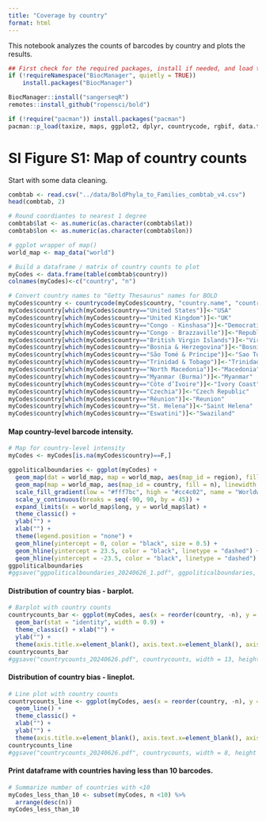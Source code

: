 ```yaml
---
title: "Coverage by country"
format: html
---
```


This notebook analyzes the counts of barcodes by country and plots the results.

```r
## First check for the required packages, install if needed, and load the libraries.
if (!requireNamespace("BiocManager", quietly = TRUE))
    install.packages("BiocManager")

BiocManager::install("sangerseqR")
remotes::install_github("ropensci/bold")

if (!require("pacman")) install.packages("pacman")
pacman::p_load(taxize, maps, ggplot2, dplyr, countrycode, rgbif, data.table, raster, maps, mapproj, sf)
```

# SI Figure S1: Map of country counts
Start with some data cleaning.
```r
combtab <- read.csv("../data/BoldPhyla_to_Families_combtab_v4.csv")
head(combtab, 2)

# Round coordiantes to nearest 1 degree
combtab$lat <- as.numeric(as.character(combtab$lat))
combtab$lon <- as.numeric(as.character(combtab$lon))

# ggplot wrapper of map()
world_map <- map_data("world") 

# Build a dataframe / matrix of country counts to plot
myCodes <- data.frame(table(combtab$country))
colnames(myCodes)<-c("country", "n")

# Convert country names to "Getty Thesaurus" names for BOLD
myCodes$country <- countrycode(myCodes$country, "country.name", "country.name") 
myCodes$country[which(myCodes$country=="United States")]<-"USA"
myCodes$country[which(myCodes$country=="United Kingdom")]<-"UK"
myCodes$country[which(myCodes$country=="Congo - Kinshasa")]<-"Democratic Republic of the Congo"
myCodes$country[which(myCodes$country=="Congo - Brazzaville")]<-"Republic of Congo"
myCodes$country[which(myCodes$country=="British Virgin Islands")]<-"Virgin Islands"
myCodes$country[which(myCodes$country=="Bosnia & Herzegovina")]<-"Bosnia and Herzegovina"
myCodes$country[which(myCodes$country=="São Tomé & Príncipe")]<-"Sao Tome and Principe"
myCodes$country[which(myCodes$country=="Trinidad & Tobago")]<-"Trinidad" #Tobago is a separate entity in maps
myCodes$country[which(myCodes$country=="North Macedonia")]<-"Macedonia" 
myCodes$country[which(myCodes$country=="Myanmar (Burma)")]<-"Myanmar" 
myCodes$country[which(myCodes$country=="Côte d’Ivoire")]<-"Ivory Coast" 
myCodes$country[which(myCodes$country=="Czechia")]<-"Czech Republic" 
myCodes$country[which(myCodes$country=="Réunion")]<-"Reunion" 
myCodes$country[which(myCodes$country=="St. Helena")]<-"Saint Helena" 
myCodes$country[which(myCodes$country=="Eswatini")]<-"Swaziland" 
```

#### Map country-level barcode intensity.
```r
# Map for country-level intensity
myCodes <- myCodes[is.na(myCodes$country)==F,]

ggpoliticalboundaries <- ggplot(myCodes) + 
  geom_map(dat = world_map, map = world_map, aes(map_id = region), fill = "white", color = "#7f7f7f", linewidth = 0.25)  +
  geom_map(map = world_map, aes(map_id = country, fill = n), linewidth = 0.25) +
  scale_fill_gradient(low = "#fff7bc", high = "#cc4c02", name = "Worldwide specimens") + scale_x_continuous(breaks = seq(-180, 180, by = 60)) +
  scale_y_continuous(breaks = seq(-90, 90, by = 45)) +
  expand_limits(x = world_map$long, y = world_map$lat) + 
  theme_classic() + 
  ylab("") + 
  xlab("") + 
  theme(legend.position = "none") +
  geom_hline(yintercept = 0, color = "black", size = 0.5) + 
  geom_hline(yintercept = 23.5, color = "black", linetype = "dashed") + 
  geom_hline(yintercept = -23.5, color = "black", linetype = "dashed") 
ggpoliticalboundaries
#ggsave("ggpoliticalboundaries_20240626_1.pdf", ggpoliticalboundaries, width = 13, height = 8.6, units = "cm")
```

#### Distribution of country bias - barplot.
```r
# Barplot with country counts
countrycounts_bar <- ggplot(myCodes, aes(x = reorder(country, -n), y = n)) +
  geom_bar(stat = "identity", width = 0.9) + 
  theme_classic() + xlab("") + 
  ylab("") +
  theme(axis.title.x=element_blank(), axis.text.x=element_blank(), axis.ticks.x=element_blank())
countrycounts_bar
#ggsave("countrycounts_20240626.pdf", countrycounts, width = 13, height = 4, units = "cm")
```
#### Distribution of country bias - lineplot.
```r
# Line plot with country counts
countrycounts_line <- ggplot(myCodes, aes(x = reorder(country, -n), y = n, group = 1)) +
  geom_line() + 
  theme_classic() + 
  xlab("") + 
  ylab("") +  
  theme(axis.title.x=element_blank(), axis.text.x=element_blank(), axis.ticks.x=element_blank())
countrycounts_line
#ggsave("countrycounts_20240626.pdf", countrycounts, width = 8, height = 4, units = "cm")
```

#### Print dataframe with countries having less than 10 barcodes. 

```r
# Summarize number of countries with <10 
myCodes_less_than_10 <- subset(myCodes, n <10) %>%
  arrange(desc(n))
myCodes_less_than_10
```
